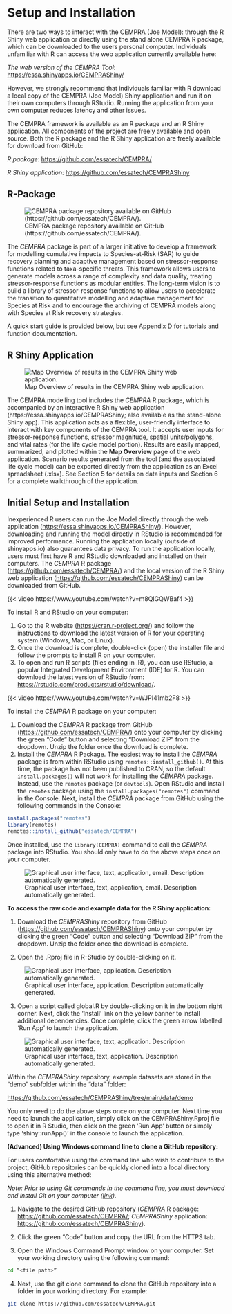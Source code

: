# Setup and Installation

There are two ways to interact with the CEMPRA (Joe Model): through the R Shiny web application or directly using the stand alone CEMPRA R package, which can be downloaded to the users personal computer. Individuals unfamiliar with R can access the web application currently available here:

*The web version of the CEMPRA Tool*: <https://essa.shinyapps.io/CEMPRAShiny/>

However, we strongly recommend that individuals familiar with R download a local copy of the CEMPRA (Joe Model) Shiny application and run it on their own computers through RStudio. Running the application from your own computer reduces latency and other issues.

The CEMPRA framework is available as an R package and an R Shiny application. All components of the project are freely available and open source. Both the R package and the R Shiny application are freely available for download from GitHub:

*R package*: <https://github.com/essatech/CEMPRA/>

*R Shiny application*: <https://github.com/essatech/CEMPRAShiny>


## R-Package

![CEMPRA package repository available on GitHub (https://github.com/essatech/CEMPRA/).](images/image010.png){#fig-figure6}

The *CEMPRA* package is part of a larger initiative to develop a framework for modelling cumulative impacts to Species-at-Risk (SAR) to guide recovery planning and adaptive management based on stressor-response functions related to taxa-specific threats. This framework allows users to generate models across a range of complexity and data quality, treating stressor-response functions as modular entities. The long-term vision is to build a library of stressor-response functions to allow users to accelerate the transition to quantitative modelling and adaptive management for Species at Risk and to encourage the archiving of CEMPRA models along with Species at Risk recovery strategies.

A quick start guide is provided below, but see Appendix D for tutorials and function documentation.

## R Shiny Application

![Map Overview of results in the CEMPRA Shiny web application.](images/image011.png){#04_initial_setup-fig-figure7}

The CEMPRA modelling tool includes the *CEMPRA* R package, which is accompanied by an interactive R Shiny web application (https://essa.shinyapps.io/CEMPRAShiny; also available as the stand-alone Shiny app). This application acts as a flexible, user-friendly interface to interact with key components of the CEMPRA tool. It accepts user inputs for stressor-response functions, stressor magnitude, spatial units/polygons, and vital rates (for the life cycle model portion). Results are easily mapped, summarized, and plotted within the **Map Overview** page of the web application. Scenario results generated from the tool (and the associated life cycle model) can be exported directly from the application as an Excel spreadsheet (.xlsx). See Section 5 for details on data inputs and Section 6 for a complete walkthrough of the application.

## Initial Setup and Installation


Inexperienced R users can run the Joe Model directly through the web application (<https://essa.shinyapps.io/CEMPRAShiny/>). However, downloading and running the model directly in RStudio is recommended for improved performance. Running the application locally (outside of shinyapps.io) also guarantees data privacy. To run the application locally, users must first have R and RStudio downloaded and installed on their computers. The *CEMPRA* R package (<https://github.com/essatech/CEMPRA/>) and the local version of the R Shiny web application (<https://github.com/essatech/CEMPRAShiny>) can be downloaded from GitHub.

{{< video https://www.youtube.com/watch?v=m8QIGQWBaf4 >}}

To install R and RStudio on your computer:

1.  Go to the R website (<https://cran.r-project.org/>) and follow the instructions to download the latest version of R for your operating system (Windows, Mac, or Linux).
2.  Once the download is complete, double-click (open) the installer file and follow the prompts to install R on your computer.
3.  To open and run R scripts (files ending in .R), you can use RStudio, a popular Integrated Development Environment (IDE) for R. You can download the latest version of RStudio from: <https://rstudio.com/products/rstudio/download/>.

{{< video https://www.youtube.com/watch?v=WJPI41mb2F8 >}}

To install the *CEMPRA* R package on your computer:

1.  Download the *CEMPRA* R package from GitHub (<https://github.com/essatech/CEMPRA/>) onto your computer by clicking the green "Code" button and selecting "Download ZIP" from the dropdown. Unzip the folder once the download is complete.
2.  Install the *CEMPRA* R Package. The easiest way to install the *CEMPRA* package is from within RStudio using `remotes::install_github()`. At this time, the package has not been published to CRAN, so the default `install.packages()` will not work for installing the *CEMPRA* package. Instead, use the `remotes` package (or `devtools`). Open RStudio and install the `remotes` package using the `install.packages("remotes")` command in the Console. Next, install the *CEMPRA* package from GitHub using the following commands in the Console:

``` r
install.packages("remotes")
library(remotes)
remotes::install_github("essatech/CEMPRA")
```

Once installed, use the `library(CEMPRA)` command to call the *CEMPRA* package into RStudio. You should only have to do the above steps once on your computer.

![Graphical user interface, text, application, email. Description automatically generated.](images/image015.png){#04_initial_setup-fig-picture45}

**To access the raw code and example data for the R Shiny application:**

1.  Download the *CEMPRAShiny* repository from GitHub (<https://github.com/essatech/CEMPRAShiny>) onto your computer by clicking the green "Code" button and selecting "Download ZIP" from the dropdown. Unzip the folder once the download is complete.

2.  Open the .Rproj file in R-Studio by double-clicking on it.

![Graphical user interface, application. Description automatically generated.](images/image017.png){#04_initial_setup-fig-picture48}

3.  Open a script called global.R by double-clicking on it in the bottom right corner. Next, click the 'Install' link on the yellow banner to install additional dependencies. Once complete, click the green arrow labelled 'Run App' to launch the application.

![Graphical user interface, text, application. Description automatically generated.](images/image018.png){#04_initial_setup-fig-picture47}

Within the *CEMPRAShiny* repository, example datasets are stored in the "demo" subfolder within the "data" folder:

<https://github.com/essatech/CEMPRAShiny/tree/main/data/demo>

You only need to do the above steps once on your computer. Next time you need to launch the application, simply click on the CEMPRAShiny.Rproj file to open it in R Studio, then click on the green 'Run App' button or simply type 'shiny::runApp()' in the console to launch the application.

**(Advanced) Using Windows command line to clone a GitHub repository:**

For users comfortable using the command line who wish to contribute to the project, GitHub repositories can be quickly cloned into a local directory using this alternative method:

*Note: Prior to using Git commands in the command line, you must download and install Git on your computer ([link](https://github.com/git-guides/install-git)).*

1.  Navigate to the desired GitHub repository (*CEMPRA* R package: <https://github.com/essatech/CEMPRA/>; *CEMPRAShiny* application: <https://github.com/essatech/CEMPRAShiny>).

2.  Click the green "Code" button and copy the URL from the HTTPS tab.

3.  Open the Windows Command Prompt window on your computer. Set your working directory using the following command:

``` bash
cd “<file path>”
```

4.  Next, use the git clone command to clone the GitHub repository into a folder in your working directory. For example:

``` bash
git clone https://github.com/essatech/CEMPRA.git
```
